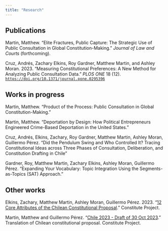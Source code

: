 ```yaml
---
title: "Research"
---
```


## Publications

Martin, Matthew. "Elite Fractures, Public Capture: The Strategic Use of Public Consultation in Global Constitution-Making." *Journal of Law and Courts* (forthcoming).

Cruz, Andrés, Zachary Elkins, Roy Gardner, Matthew Martin, and Ashley Moran. 2023. "Measuring Constitutional Preferences: A New Method for Analyzing Public Consultation Data." *PLOS ONE* 18 (12). [`https://doi.org/10.1371/journal.pone.0295396`](https://doi.org/10.1371/journal.pone.0295396)

## Works in progress

Martin, Matthew. "Product of the Process: Public Consultation in Global Constitution-Making."

Martin, Matthew. "Deportation by Design: How Political Entrepreneurs Engineered Crime-Based Deportation in the United States."

Cruz, Andrés, Elkins, Zachary, Roy Gardner, Matthew Martin, Ashley Moran, Guillermo Pérez. "Did the Pendulum Swing and Who Controlled It? Tracing Constitutional Ideas across Three Phases of Consultation, Deliberation, and Constitution Drafting in Chile"

Gardner, Roy, Matthew Martin, Zachary Elkins, Ashley Moran, Guillermo Pérez. "Expanding Your Vocabulary: Topic Integration Using the Segments-as-Topics (SAT) Approach."

## Other works

Elkins, Zachary, Matthew Martin, Ashley Moran, Guillermo Pérez. 2023. "[12 Core Attributes of the Chilean Constitutional Proposal](https://www.constituteproject.org/data-stories/chile-2023-proposal)." Constitute Project.

Martin, Matthew and Guillermo Pérez. "[Chile 2023 - Draft of 30 Oct 2023](https://www.constituteproject.org/constitution/Chile_2023DD)." Translation of Chilean constitutional proposal. Constitute Project.
